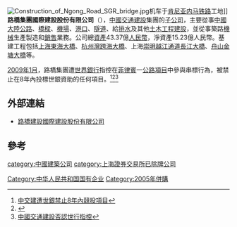 [[File:Construction_of_Ngong_Road_SGR_bridge.jpg|thumb]]机车于[[肯尼亚|肯尼亚]][[内马铁路|内马铁路]]工地]]
'''路橋集團國際建設股份有限公司'''（{{Sse|600263|name=路橋建設|delisted=yes}}），[[中國交通建設|中國交通建設]]集團的[[子公司|子公司]]，主要從事[[中國大陸|中國大陸]][[公路|公路]]、[[橋樑|橋樑]]、[[機場|機場]]、[[港口|港口]]、[[隧道|隧道]]、給[[排水|排水]]及其他[[土木工程|土木工程]][[建設|建設]]，並從事築路[[機械|機械]]生產製造和[[銷售|銷售]]業務。公司總[[資產|資產]]43.37億[[人民幣|人民幣]]，淨資產15.23億人民幣。基建工程包括[[上海|上海]][[東海大橋|東海大橋]]、[[杭州灣跨海大橋|杭州灣跨海大橋]]、上海[[崇明|崇明]][[上海长江隧桥|越江通道長江大橋]]、[[舟山|舟山]][[金塘大橋|金塘大橋]]等。

[[2009年1月|2009年1月]]，路橋集團遭[[世界銀行|世界銀行]]指控在[[菲律賓|菲律賓]]一[[公路|公路]][[項目|項目]]中參與串標行為，被禁止在8年內投標世銀資助的任何項目。<ref>[http://www.aastocks.com/chi/News/newstext.asp?item=AFX07347347&source=AFX 中交建遭世銀禁止8年內競投項目]{{dead link|date=2018年4月 |bot=InternetArchiveBot |fix-attempted=yes }}</ref><ref>{{Cite web |url=http://news.sina.com.hk/cgi-bin/nw/show.cgi/32/1/1/1007559/1.html |title=中交建否認子公司參與世銀項目串標 |access-date=2009-01-16 |archive-url=https://web.archive.org/web/20090119133129/http://news.sina.com.hk/cgi-bin/nw/show.cgi/32/1/1/1007559/1.html |archive-date=2009-01-19 |dead-url=yes }}</ref><ref>[http://www.rti.org.tw/News/NewsContentHome.aspx?t=1&NewsID=140852 中國交通建設否認世行指控]{{dead link|date=2018年4月 |bot=InternetArchiveBot |fix-attempted=yes }}</ref>

==外部連結==
* [http://www.crbcint.com/ 路橋建設國際建設股份有限公司] {{Wayback|url=http://www.crbcint.com/ |date=20210120100717 }}

==參考==
{{reflist}}

[[Category:中华人民共和国国有企业|Category:中华人民共和国国有企业]]
[[category:中國建築公司|category:中國建築公司]]
[[category:上海證券交易所已除牌公司|category:上海證券交易所已除牌公司]]
[[Category:2005年併購|Category:2005年併購]]